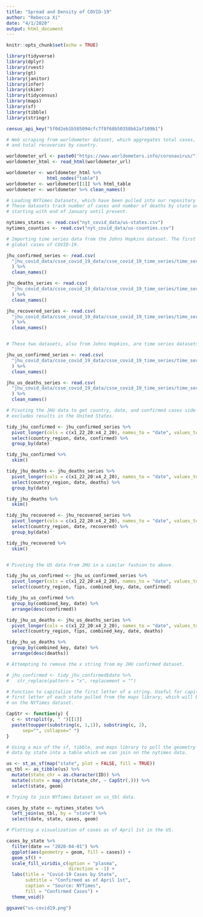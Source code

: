 ```yaml
---
title: "Spread and Density of COVID-19"
author: "Rebecca Xi"
date: "4/1/2020"
output: html_document
---
```


```r
knitr::opts_chunk$set(echo = TRUE)

library(tidyverse)
library(dplyr)
library(rvest)
library(gt)
library(janitor)
library(infer)
library(skimr)
library(tidycensus)
library(maps)
library(sf)
library(tibble)
library(stringr)

census_api_key("5f0d2eb1b585094cfc7f8f68b50358b62af109b1")

```

```r

# Web scraping from worldometer dataset, which aggregates total cases, total deaths,
# and total recoveries by country.

worldometer_url <- paste0("https://www.worldometers.info/coronavirus/")
worldometer_html <- read_html(worldometer_url)

worldometer <- worldometer_html %>% 
               html_nodes("table")
worldometer <- worldometer[[1]] %>% html_table
worldometer <- worldometer %>% clean_names()

```

```r

# Loading NYTimes Datasets, which have been pulled into our repository under nyt_covid_data.
# These datasets track number of cases and number of deaths by state or county by day, 
# starting with end of January until present.

nytimes_states <- read.csv("nyt_covid_data/us-states.csv")
nytimes_counties <- read.csv("nyt_covid_data/us-counties.csv")

```

```r
# Importing time series data from the Johns Hopkins dataset. The first three variables are timeseries datasets for
# global cases of COVID-19.

jhu_confirmed_series <- read.csv(
  "jhu_covid_data/csse_covid_19_data/csse_covid_19_time_series/time_series_covid19_confirmed_global.csv"
  ) %>% 
  clean_names()

jhu_deaths_series <- read.csv(
  "jhu_covid_data/csse_covid_19_data/csse_covid_19_time_series/time_series_covid19_deaths_global.csv"
  ) %>% 
  clean_names()

jhu_recovered_series <- read.csv(
  "jhu_covid_data/csse_covid_19_data/csse_covid_19_time_series/time_series_covid19_recovered_global.csv"
  ) %>% 
  clean_names()


# These two datasets, also from Johns Hopkins, are time series datasets for the US specifically.

jhu_us_confirmed_series <- read.csv(
  "jhu_covid_data/csse_covid_19_data/csse_covid_19_time_series/time_series_covid19_confirmed_US.csv"
  ) %>% 
  clean_names()

jhu_us_deaths_series <- read.csv(
  "jhu_covid_data/csse_covid_19_data/csse_covid_19_time_series/time_series_covid19_deaths_US.csv"
  ) %>% 
  clean_names()

```

```r

# Pivoting the JHU data to get country, date, and confirmed cases side-by-side. Note, this dataset
# excludes results in the United States.

tidy_jhu_confirmed <- jhu_confirmed_series %>%
  pivot_longer(cols = c(x1_22_20:x4_2_20), names_to = "date", values_to = "confirmed") %>%
  select(country_region, date, confirmed) %>%
  group_by(date)

tidy_jhu_confirmed %>%
  skim()

tidy_jhu_deaths <- jhu_deaths_series %>%
  pivot_longer(cols = c(x1_22_20:x4_2_20), names_to = "date", values_to = "deaths") %>%
  select(country_region, date, deaths) %>%
  group_by(date)

tidy_jhu_deaths %>%
  skim()

tidy_jhu_recovered <- jhu_recovered_series %>%
  pivot_longer(cols = c(x1_22_20:x4_2_20), names_to = "date", values_to = "recovered") %>%
  select(country_region, date, recovered) %>%
  group_by(date)

tidy_jhu_recovered %>%
  skim()


# Pivoting the US data from JHU in a similar fashion to above.

tidy_jhu_us_confirmed <- jhu_us_confirmed_series %>%
  pivot_longer(cols = c(x1_22_20:x4_2_20), names_to = "date", values_to = "confirmed") %>%
  select(country_region, fips, combined_key, date, confirmed)

tidy_jhu_us_confirmed %>%
  group_by(combined_key, date) %>%
  arrange(desc(confirmed))

tidy_jhu_us_deaths <- jhu_us_deaths_series %>%
  pivot_longer(cols = c(x1_22_20:x4_2_20), names_to = "date", values_to = "deaths") %>%
  select(country_region, fips, combined_key, date, deaths)

tidy_jhu_us_deaths %>%
  group_by(combined_key, date) %>%
  arrange(desc(deaths))

# Attempting to remove the x string from my JHU confirmed dataset.

# jhu_confirmed <- tidy_jhu_confirmed$date %>%
#   str_replace(pattern = "x", replacement = "")

```


```r

# Function to capitalize the first letter of a string. Useful for capitalizing the
# first letter of each state pulled from the maps library, which will be joined
# on the NYTimes dataset.

CapStr <- function(y) {
  c <- strsplit(y, " ")[[1]]
  paste(toupper(substring(c, 1,1)), substring(c, 2),
      sep="", collapse=" ")
}

# Using a mix of the sf, tibble, and maps library to pull the geometry
# data by state into a table which we can join on the nytimes data.

us <- st_as_sf(map("state", plot = FALSE, fill = TRUE))
us_tbl <- as_tibble(us) %>%
  mutate(state_chr = as.character(ID)) %>%
  mutate(state = map_chr(state_chr, ~ CapStr(.))) %>%
  select(state, geom)

# Trying to join NYTimes Dataset on us_tbl data.

cases_by_state <- nytimes_states %>%
  left_join(us_tbl, by = "state") %>%
  select(date, state, cases, geom)

# Plotting a visualization of cases as of April 1st in the US.

cases_by_state %>%
  filter(date == "2020-04-01") %>%
  ggplot(aes(geometry = geom, fill = cases)) +
  geom_sf() +
  scale_fill_viridis_c(option = "plasma",
                       direction = -1) +
  labs(title = "Covid-19 Cases by State",
       subtitle = "Confirmed as of April 1st",
       caption = "Source: NYTimes",
       fill = "Confirmed Cases") +
  theme_void()

ggsave("us-covid19.png")

```

